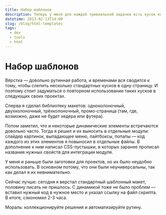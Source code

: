 ```yaml
---
title: Набор шаблонов
description: Теперь у меня для каждой тривиальной задачки есть кусок кода, который достаточно лишь вставить в нужное место на странице.
datetime: 2013-02-13T14:00
slug: /blog/html-templates
tags:
  - dev
  - tools
  - html
---
```


# Набор шаблонов

Вёрстка — довольно рутинная работа, и временами вся сводится к тому, чтобы слепить несколько стандартных кусков в одну страницу. И поэтому стоит задуматься о повторном использовании таких кусков в следующих своих проектах.

Сперва я сделал библиотеку макетов: одноколоночный, двухколоночный, трёхколоночный, промо-страница (там, где, возможно, даже не будет хедера или футера).

Потом заметил, что и некоторые динамические элементы встречаются довольно часто. Тогда я решил и их выносить в отдельные модули: слайдер картинок, выпадающее меню, лайтбоксы, попапы — код каждого из этих элементов я повыносил в отдельные файлы. В дополнение к ним написал CSS-пустышки, в которых заранее прописал названия нужных свойств для интеграции модуля.

У меня и раньше были заготовки для проектов, но их было неудобно использовать. В основном потому, что они были неуниверсальны, так как делал я их невнимательно.

Сейчас лучше: сегодня я верстал стандартный шаблонный макет, половину писать не пришлось. С динамикой тоже не было проблем — вставил нужный код в нужное место и указал ссылку на файл скрипта. В итоге, сэкономил 2-3 часа.

Мораль: коллекционируйте решения и автоматизируйте рутину.
